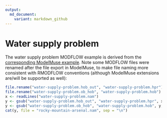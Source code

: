 ```yaml
---
output:
  md_document:
    variant: markdown_github
---
```


# Water supply problem

The water supply problem MODFLOW example is derived from the [corresponding ModelMuse example](https://water.usgs.gov/nrp/gwsoftware/ModelMuse/Help/index.html?water_supply_problem.htm). Note some MODFLOW files were renamed after the file export in ModelMuse, to make file naming more consistent with RMODFLOW conventions (although ModelMuse extensions are/will be supported as well):

```r
file.rename("water-supply-problem.hob_out", "water-supply-problem.hpr")
file.rename("water-supply-problem.ob_hob", "water-supply-problem.hob")
x <- readLines("water-supply-problem.nam")
y <- gsub("water-supply-problem.hob_out", "water-supply-problem.hpr", x, fixed = TRUE)
y <- gsub("water-supply-problem.ob_hob", "water-supply-problem.hob", y, fixed = TRUE)
cat(y, file = "rocky-mountain-arsenal.nam", sep = "\n")
```


